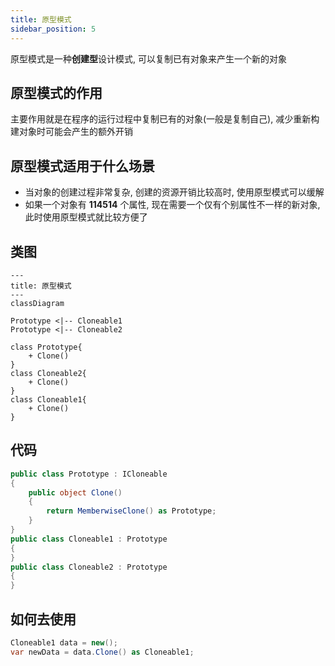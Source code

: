 ```yaml
---
title: 原型模式
sidebar_position: 5
---
```


原型模式是一种**创建型**设计模式, 可以复制已有对象来产生一个新的对象

## 原型模式的作用

主要作用就是在程序的运行过程中复制已有的对象(一般是复制自己), 减少重新构建对象时可能会产生的额外开销

## 原型模式适用于什么场景

* 当对象的创建过程非常复杂, 创建的资源开销比较高时, 使用原型模式可以缓解
* 如果一个对象有 **114514** 个属性, 现在需要一个仅有个别属性不一样的新对象, 此时使用原型模式就比较方便了

## 类图


```mermaid
---
title: 原型模式
---
classDiagram

Prototype <|-- Cloneable1
Prototype <|-- Cloneable2

class Prototype{
    + Clone()
}
class Cloneable2{
    + Clone()
}
class Cloneable1{
    + Clone()
}
```

## 代码

```csharp
public class Prototype : ICloneable
{
    public object Clone()
    {
        return MemberwiseClone() as Prototype;
    }
}
public class Cloneable1 : Prototype
{
}
public class Cloneable2 : Prototype
{
}
```

## 如何去使用

```csharp
Cloneable1 data = new();
var newData = data.Clone() as Cloneable1;
```
